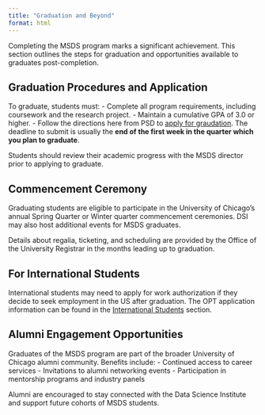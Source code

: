 ```yaml
---
title: "Graduation and Beyond"
format: html
---
```



Completing the MSDS program marks a significant achievement. This section outlines the steps for graduation and opportunities available to graduates post-completion.

## Graduation Procedures and Application

To graduate, students must:
- Complete all program requirements, including coursework and the research project.
- Maintain a cumulative GPA of 3.0 or higher.
- Follow the directions here from PSD to [apply for graudation](https://physicalsciences.uchicago.edu/current-students/graduation-and-degree-application/). The deadline to submit is usually the **end of the first week in the quarter which you plan to graduate**. 

Students should review their academic progress with the MSDS director prior to applying to graduate.

## Commencement Ceremony

Graduating students are eligible to participate in the University of Chicago’s annual Spring Quarter or Winter quarter commencement ceremonies. DSI may also host additional events for MSDS graduates.

Details about regalia, ticketing, and scheduling are provided by the Office of the University Registrar in the months leading up to graduation.

## For International Students

International students may need to apply for work authorization if they decide to seek employment in the US after graduation. The OPT application information can be found in the [International Students](international.qmd) section. 

## Alumni Engagement Opportunities

Graduates of the MSDS program are part of the broader University of Chicago alumni community. Benefits include:
- Continued access to career services
- Invitations to alumni networking events
- Participation in mentorship programs and industry panels

Alumni are encouraged to stay connected with the Data Science Institute and support future cohorts of MSDS students.

